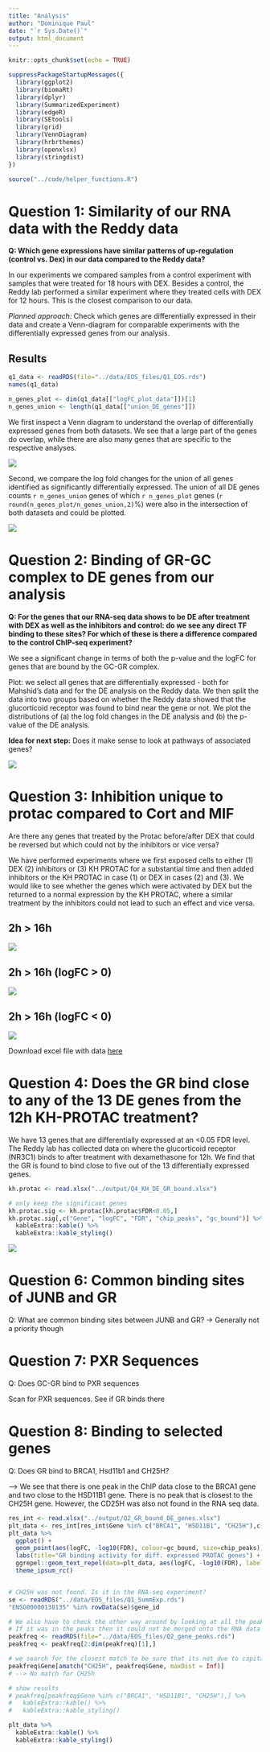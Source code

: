 ```yaml
---
title: "Analysis"
author: "Dominique Paul"
date: "`r Sys.Date()`"
output: html_document
---
```


```r
knitr::opts_chunk$set(echo = TRUE)

suppressPackageStartupMessages({
  library(ggplot2)
  library(biomaRt)
  library(dplyr)
  library(SummarizedExperiment)
  library(edgeR)
  library(SEtools)
  library(grid)
  library(VennDiagram)
  library(hrbrthemes)
  library(openxlsx)
  library(stringdist)
})

source("../code/helper_functions.R")
```

# Question 1: Similarity of our RNA data with the Reddy data

**Q: Which gene expressions have similar patterns of up-regulation (control vs. Dex) in our data compared to the Reddy data?**

In our experiments we compared samples from a control experiment with samples that were treated for 18 hours with DEX. Besides a control, the Reddy lab performed a similar experiment where they treated cells with DEX for 12 hours. This is the closest comparison to our data.

*Planned approach:* Check which genes are differentially expressed in their data and create a Venn-diagram for comparable experiments with the differentially expressed genes from our analysis.

## Results

```r
q1_data <- readRDS(file="../data/EOS_files/Q1_EOS.rds")
names(q1_data)

n_genes_plot <- dim(q1_data[["logFC_plot_data"]])[1]
n_genes_union <- length(q1_data[["union_DE_genes"]])
```

We first inspect a Venn diagram to understand the overlap of differentially expressed genes from both datasets. We see that a large part of the genes do overlap, while there are also many genes that are specific to the respective analyses.

![](assets/1_venn_diagram.png)

Second, we compare the log fold changes for the union of all genes identified as significantly differentially expressed. The union of all DE genes counts `r n_genes_union` genes of which `r n_genes_plot` genes (`r round(n_genes_plot/n_genes_union,2)`%) were also in the intersection of both datasets and could be plotted.

![](assets/2_logFC_Mahshid_Reddy.png)

# Question 2: Binding of GR-GC complex to DE genes from our analysis

**Q: For the genes that our RNA-seq data shows to be DE after treatment with DEX as well as the inhibitors and control: do we see any direct TF binding to these sites? For which of these is there a difference compared to the control ChIP-seq experiment?**

We see a significant change in terms of both the p-value and the logFC for genes that are bound by the GC-GR complex.

Plot: we select all genes that are differentially expressed - both for Mahshid's data and for the DE analysis on the Reddy data. We then split the data into two groups based on whether the Reddy data showed that the glucorticoid receptor was found to bind near the gene or not. We plot the distributions of (a) the log fold changes in the DE analysis and (b) the p-value of the DE analysis. 

**Idea for next step:** Does it make sense to look at pathways of associated genes?

![](assets/Q2_3_mahshid_reddy.png)

# Question 3: Inhibition unique to protac compared to Cort and MIF {.tabset}

Are there any genes that treated by the Protac before/after DEX that could be reversed but which could not by the inhibitors or vice versa? 

We have performed experiments where we first exposed cells to either (1) DEX (2) inhibitors or (3) KH PROTAC for a substantial time and then added inhibitors or the KH PROTAC in case (1) or DEX in cases (2) and (3). We would like to see whether the genes which were activated by DEX but the returned to a normal expression by the KH PROTAC, where a similar treatment by the inhibitors could not lead to such an effect and vice versa.

## 2h > 16h

![](assets/Q3_1_reversal216.png)

## 2h > 16h (logFC > 0)

![](assets/Q3_2_reversal162_p1.png)

## 2h > 16h (logFC < 0)

![](assets/Q3_3_reversal162_p2.png)

Download excel file with data [here](assets/protact_flipped_DE.xlsx)

# Question 4: Does the GR bind close to any of the 13 DE genes from the 12h KH-PROTAC treatment?

We have 13 genes that are differentially expressed at an <0.05 FDR level. The Reddy lab has collected data on where the glucorticoid receptor (NR3C1) binds to after treatment with dexamethasone for 12h. We find that the GR is found to bind close to five out of the 13 differentially expressed genes.

```r
kh.protac <- read.xlsx("../output/Q4_KH_DE_GR_bound.xlsx")

# only keep the significant genes
kh.protac.sig <- kh.protac[kh.protac$FDR<0.05,]
kh.protac.sig[,c("Gene", "logFC", "FDR", "chip_peaks", "gc_bound")] %>%
  kableExtra::kable() %>%
  kableExtra::kable_styling()
```

![](assets/Q4_1_kh_gr_binding.png)

# Question 6: Common binding sites of JUNB and GR

Q: What are common binding sites between JUNB and GR? -> Generally not a priority though

# Question 7: PXR Sequences

Q: Does GC-GR bind to PXR sequences

Scan for PXR sequences. See if GR binds there

# Question 8: Binding to selected genes

Q: Does GR bind to BRCA1, Hsd11b1 and CH25H?

--> We see that there is one peak in the ChIP data close to the BRCA1 gene and two close to the HSD11B1 gene. There is no peak that is closest to the CH25H gene. However, the CD25H was also not found in the RNA seq data. 

```r
res_int <- read.xlsx("../output/Q2_GR_bound_DE_genes.xlsx")
plt_data <- res_int[res_int$Gene %in% c("BRCA1", "HSD11B1", "CH25H"),c("Gene", "logFC", "FDR", "chip_peaks", "gc_bound")]
plt_data %>%
  ggplot() +
  geom_point(aes(logFC, -log10(FDR), colour=gc_bound, size=chip_peaks)) +
  labs(title="GR binding activity for diff. expressed PROTAC genes") +
  ggrepel::geom_text_repel(data=plt_data, aes(logFC, -log10(FDR), label=Gene, size=2)) +
  theme_ipsum_rc()


# CH25H was not found. Is it in the RNA-seq experiment?
se <- readRDS("../data/EOS_files/Q1_SummExp.rds")
"ENSG00000138135" %in% rowData(se)$gene_id

# We also have to check the other way around by looking at all the peaks.
# If it was in the peaks then it could not be merged onto the RNA data
peakfreq <- readRDS(file="../data/EOS_files/Q2_gene_peaks.rds")
peakfreq <- peakfreq[2:dim(peakfreq)[1],]

# we search for the closest match to be sure that its not due to capitalisation or a small typo
peakfreq$Gene[amatch("CH25H", peakfreq$Gene, maxDist = Inf)]
# --> No match for CH25h

# show results
# peakfreq[peakfreq$Gene %in% c("BRCA1", "HSD11B1", "CH25H"),] %>%
#   kableExtra::kable() %>%
#   kableExtra::kable_styling()

plt_data %>%
  kableExtra::kable() %>%
  kableExtra::kable_styling()
```

















#
